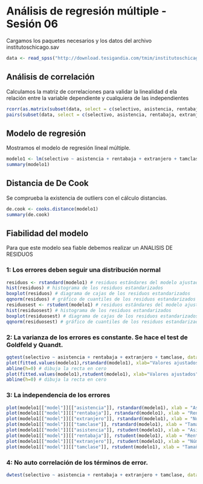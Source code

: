 # Análisis de regresión múltiple - Sesión 06 {#s06}

Cargamos los paquetes necesarios y los datos del archivo institutoschicago.sav

```r
data <- read_spss("http://download.tesigandia.com/tmim/institutoschicago.sav")
```

## Análisis de correlación

Calculamos la matriz de correlaciones para validar la linealidad d ela relación entre la variable dependiente y cualquiera de las independientes

```r
rcorr(as.matrix(subset(data, select = c(selectivo, asistencia, rentabaja, extranjero, tamclase))))
pairs(subset(data, select = c(selectivo, asistencia, rentabaja, extranjero, tamclase)))
```

## Modelo  de regresión

Mostramos el modelo de regresión lineal múltiple.

```r
modelo1 <- lm(selectivo ~ asistencia + rentabaja + extranjero + tamclase, data = data)
summary(modelo1)
```

## Distancia de De Cook

Se comprueba la existencia de outliers con el cálculo distancias.

```r
de.cook <- cooks.distance(modelo1)
summary(de.cook)
```

## Fiabilidad del modelo

Para que este modelo sea fiable debemos realizar un ANALISIS DE RESIDUOS

### 1: Los errores deben seguir una distribución normal
```r
residuos <- rstandard(modelo1) # residuos estándares del modelo ajustado (completo) 
hist(residuos) # histograma de los residuos estandarizados 
boxplot(residuos) # diagrama de cajas de los residuos estandarizados 
qqnorm(residuos) # gráfico de cuantiles de los residuos estandarizados 
residuosest <- rstudent(modelo1) # residuos estándares del modelo ajustado (completo) 
hist(residuosest) # histograma de los residuos estandarizados 
boxplot(residuosest) # diagrama de cajas de los residuos estandarizados 
qqnorm(residuosest) # gráfico de cuantiles de los residuos estandarizados 

```

### 2: La varianza de los errores  es constante. Se hace el test de Goldfeld y Quandt.

```r
gqtest(selectivo ~ asistencia + rentabaja + extranjero + tamclase, data = data)
plot(fitted.values(modelo1),rstandard(modelo1), xlab="Valores ajustados", ylab="Residuos estandarizados")
abline(h=0) # dibuja la recta en cero
plot(fitted.values(modelo1),rstudent(modelo1), xlab="Valores ajustados", ylab="Residuos estudentizados")
abline(h=0) # dibuja la recta en cero
```

### 3: La independencia de los errores

```r
plot(modelo1[["model"]][["asistencia"]], rstandard(modelo1), xlab = "Asistencia a clase", ylab = "Residuos estandarizados")
plot(modelo1[["model"]][["rentabaja"]], rstandard(modelo1), xlab = "Renta baja", ylab = "Residuos estandarizados")
plot(modelo1[["model"]][["extranjero"]], rstandard(modelo1), xlab = "Número de extranjeros", ylab = "Residuos estandarizados")
plot(modelo1[["model"]][["tamclase"]], rstandard(modelo1), xlab = "Tamaño medio de la clase", ylab = "Residuos estandarizados")
plot(modelo1[["model"]][["asistencia"]], rstudent(modelo1), xlab = "Asistencia a clase", ylab = "Residuos estudentizados")
plot(modelo1[["model"]][["rentabaja"]], rstudent(modelo1), xlab = "Renta baja", ylab = "Residuos estudentizados")
plot(modelo1[["model"]][["extranjero"]], rstudent(modelo1), xlab = "Número de extranjeros", ylab = "Residuos estudentizados")
plot(modelo1[["model"]][["tamclase"]], rstudent(modelo1), xlab = "Tamaño medio de la clase", ylab = "Residuos estudentizados")
```

### 4: No auto correlación de los términos de error.

```r
dwtest(selectivo ~ asistencia + rentabaja + extranjero + tamclase, data = data)
```

